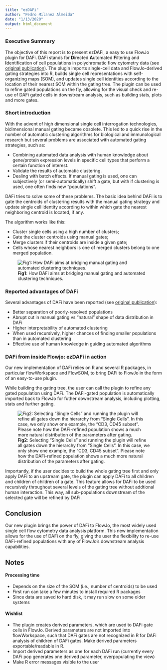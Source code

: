 ```yaml
---
title: "ezDAFi"
author: "Pedro Milanez Almeida"
date: "1/13/2020"
output: html_document
---
```


### Executive Summary

The objective of this report is to present ezDAFi, a easy to use FlowJo plugin for DAFi. DAFi stands for **D**irected **A**utomated **F**iltering and **I**dentification of cell populations in polychromatic flow cytometry data (see [original publication]( https://doi.org/10.1002/cyto.a.23371)). The plugin imports single-cell data and FlowJo-derived gating strategies into R, builds single cell representations with self-organizing maps (SOM), and updates single cell identities according to the location of their nearest SOM within the gating tree. The plugin can be used to refine gated populations on the fly, allowing for the visual check and re-use of DAFi gated cells in downstream analysis, such as building stats, plots and more gates. 

### Short introduction

With the advent of high dimensional single cell interrogation technologies, bidimensional manual gating became obsolete. This led to a quick rise in the number of automatic clustering algorithms for biological and immunological research but several problems are associated with automated gating strategies, such as:

* Combining automated data analysis with human knowledge about gene/protein expression levels in specific cell types that perform a certain function of interest.
* Validate the results of automatic clustering.
* Dealing with batch effects. If manual gating is used, one can subjectively (or semi-automatically) shift a gate, but with if clustering is used, one often finds new “populations”.

DAFi tries to solve some of these problems. The basic idea behind DAFi is to gate the centroids of clustering results with the manual gating strategy and update single cell identity according to within which gate the nearest neighboring centroid is located, if any.

The algorithm works like this:

* Cluster single cells using a high number of clusters;
* Gate the cluster centroids using manual gates;
* Merge clusters if their centroids are inside a given gate;
* Cells whose nearest neighbors is one of merged clusters belong to one merged population.

![**Fig1**: How DAFi aims at bridging manual gating and automated clustering techniques.](Fig1.png)

### Reported advantages of DAFi

Several advantages of DAFi have been reported (see [original publication]( https://doi.org/10.1002/cyto.a.23371)):

* Better separation of poorly-resolved populations
* Abrupt cut in manual gating vs “natural” shape of data distribution in DAFi
* Higher interpretability of automated clustering
* When used recursively, higher chances of finding smaller populations than in automated clustering
* Effective use of human knowledge in guiding automated algorithms


### DAFi from inside Flowjo: ezDAFi in action

Our new implementation of DAFi relies on R and several R packages, in particular flowWorkspace and FlowSOM, to bring DAFi to FlowJo in the form of an easy-to-use plugin.

While building the gating tree, the user can call the plugin to refine any gated population using DAFi. The DAFi-gated population is automatically imported back to FlowJo for futher downstream analysis, including plotting, stats and further gating.

![**Fig2**: Selecting "Single Cells" and running the plugin will refine all gates down the hierarchy from "Single Cells". In this case, we only show one example, the "CD3, CD45 subset". Please note how the DAFi-refined population shows a much more natural distribution of the parameters after gating.](Fig2.png)

Importantly, if the user decides to build the whole gating tree first and only apply DAFi to an upstream gate, the plugin can apply DAFi to all children and children of children of a gate. This feature allows for DAFi to be used recursively throughout several levels of the gating tree without addtional human interaction. This way, all sub-populations downstream of the selected gate will be refined by DAFi.

## Conclusion

Our new plugin brings the power of DAFi to FlowJo, the most widely used single cell flow cytometry data analysis platform. This new implementation allows for the use of DAFi on the fly, giving the user the flexibility to re-use DAFi-refined populations with any of FlowJo's downstream analysis capabilities.

## Notes

#### Processing time

* Depends on the size of the SOM (i.e., number of centroids) to be used
* First run can take a few minutes to install required R packages
* Since data are saved to hard disk, it may run slow on some older systems

#### Wishlist

* The plugin creates derived parameters, which are used to DAFi gate cells in FlowJo. Derived parameters are not imported into flowWorkspace, such that DAFi gates are not recognized in R for DAFi analysis of children of DAFi gates. Make derived parameters exportable/readable in R.
* Import derived parameters as one for each DAFi run (currently every DAFi pop generates one derived parameter, overpopulating the view)
* Make R error messages visible to the user